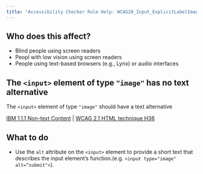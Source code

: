 ```yaml
---
title: "Accessibility Checker Rule Help: WCAG20_Input_ExplicitLabelImage"
---
```


<div className="toolHelp">
<Row>
<Column colLg={5} colMd={3} colSm={4} className="toolLeft">

## Who does this affect?

* Blind people using screen readers
* Peopl with low vision using screen readers
* People using text-based browsers (e.g., Lynx) or audio interfaces

</Column>
<Column colLg={11} colMd={5} colSm={4} className="toolMain">

<div id="locLevel"></div>

## The `<input>` element of type `"image"` has no text alternative
 The `<input>` element of type `"image"` should have a text alternative

[IBM 1.1.1 Non-text Content](http://www.ibm.com/able/guidelines/ci162/non_text_content.html) | [WCAG 2.1 HTML technique H36](https://www.w3.org/WAI/WCAG21/Techniques/html/H36)

<div id="locSnippet"></div>

## What to do

* Use the `alt` attribute on the `<input>` element to provide a short text that describes the input element’s function.(e.g. `<input type="image" alt=“submit">`).


</Column>
</Row>
</div>



